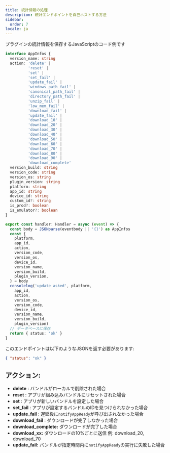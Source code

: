 ```yaml
---
title: 統計情報の処理
description: 統計エンドポイントを自己ホストする方法
sidebar:
  order: 7
locale: ja
---
```


プラグインの統計情報を保存するJavaScriptのコード例です

```typescript
interface AppInfos {
  version_name: string
  action: 'delete' |
          'reset' |
          'set' |
          'set_fail' |
          'update_fail' |
          'windows_path_fail' |
          'canonical_path_fail' |
          'directory_path_fail' |
          'unzip_fail' |
          'low_mem_fail' |
          'download_fail' |
          'update_fail' |
          'download_10' |
          'download_20' |
          'download_30' |
          'download_40' |
          'download_50' |
          'download_60' |
          'download_70' |
          'download_80' |
          'download_90' |
          'download_complete'
  version_build: string
  version_code: string
  version_os: string
  plugin_version: string
  platform: string
  app_id: string
  device_id: string
  custom_id?: string
  is_prod?: boolean
  is_emulator?: boolean
}

export const handler: Handler = async (event) => {
  const body = JSONparse(eventbody || '{}') as AppInfos
  const {
    platform,
    app_id,
    action,
    version_code,
    version_os,
    device_id,
    version_name,
    version_build,
    plugin_version,
  } = body
  consolelog('update asked', platform,
    app_id,
    action,
    version_os,
    version_code,
    device_id,
    version_name,
    version_build,
    plugin_version)
  // データベースに保存
  return { status: 'ok' }
}
```

このエンドポイントは以下のようなJSONを返す必要があります:

```json
{ "status": "ok" }
```

## アクション:

* **delete** : バンドルがローカルで削除された場合
* **reset** : アプリが組み込みバンドルにリセットされた場合
* **set** : アプリが新しいバンドルを設定した場合
* **set\_fail** : アプリが設定するバンドルのIDを見つけられなかった場合
* **update\_fail** : 遅延後に`notifyAppReady`が呼び出されなかった場合
* **download\_fail** : ダウンロードが完了しなかった場合
* **download\_complete:** ダウンロードが完了した場合
* **download\_xx:** ダウンロードの10%ごとに送信 例: download\_20, download\_70
* **update\_fail:** バンドルが指定時間内に`notifyAppReady`の実行に失敗した場合